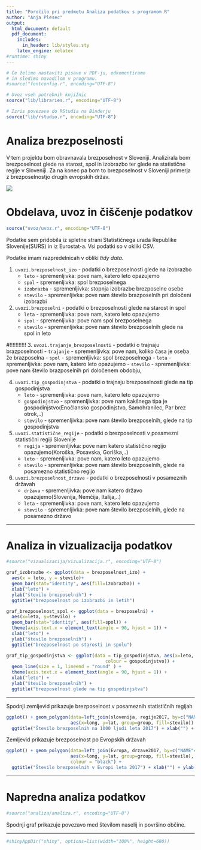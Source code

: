 ```yaml
---
title: "Poročilo pri predmetu Analiza podatkov s programom R"
author: "Anja Plesec"
output:
  html_document: default
  pdf_document:
    includes:
      in_header: lib/styles.sty
    latex_engine: xelatex
#runtime: shiny
---
```


```r
# Če želimo nastaviti pisave v PDF-ju, odkomentiramo
# in sledimo navodilom v programu.
#source("fontconfig.r", encoding="UTF-8")

# Uvoz vseh potrebnih knjižnic
source("lib/libraries.r", encoding="UTF-8")
```

```r
# Izris povezave do RStudia na Binderju
source("lib/rstudio.r", encoding="UTF-8")
```

# Analiza brezposelnosti

V tem projektu bom obravnavala brezposelnost v Sloveniji. Analizirala bom brezposelnost glede na starost, spol in izobrazbo ter glede na statistične regije v Sloveniji. Za na konec pa bom to brezposelnost v Sloveniji primerja z brezposelnostjo drugih evropskih držav.

![](slike/brezposelnost.jpg)

# Obdelava, uvoz in čiščenje podatkov

```r
source("uvoz/uvoz.r", encoding="UTF-8")
```

Podatke sem pridobila iz spletne strani Statističnega urada Republike Slovenije(SURS) in iz Eurostat-a. Vsi podatki so v okliki CSV. 

Podatke imam razpredelnicah v obliki *tidy data*.


1. `uvozi.brezposelnost_izo` - podatki o brezposelnosti glede na izobrazbo
   - `leto` - spremenljivka: pove nam, katero leto opazujemo
   - `spol` - spremenljivka: spol brezposelnega
   - `izobrazba` - spremenljivka: stopnja izobrazbe brezposelne osebe
   - `stevilo` - spremenljivka: pove nam število brazposelnih pri določeni izobrazbi
  
2. `uvozi.brezposelni` - podatki o brezposelnosti glede na starost in spol
   - `leta` - spremenljivka: pove nam, katero leto opazujemo
   - `spol` - spremenljivka: pove nam spol brezposelnega
   - `stevilo` - spremenljivka: pove nam število brezposelnih glede na spol in leto

#!!!!!!!!!!!
3. `uvozi.trajanje_brezposelnosti` - podatki o trajnaju brazposelnosti
   - `trajanje` - spremenljivka: pove nam, koliko časa je oseba že brazposelna
   - `spol` - spremenljivka: spol brezposelnega
   - `leta` - spremenljivka: pove nam, katero leto opazujemo
   - `stevilo` - spremenljivka: pove nam število brazposelnih pri določenem obdobju,

4. `uvozi.tip_gospodinjstva` - podatki o trajnaju brezposelnosti glede na tip gospodinjstva
   - `leto` - spremenljivka: pove nam, katero leto opazujemo
   - `gospodinjstvo` - spremenljivka: pove nam kakšnega tipa je gospodinjstvo(Enočlansko gospodinjstvo, Samohranilec, Par brez otrok,..)
   - `stevilo` - spremenljivka: pove nam število brezposelnih, glede na tip gospodinjstva


5. `uvozi.statistične_regije` - podatki o brezposelnosti v posamezni statistični regiji Slovenije
   - `regija` - spremenljivka: pove nam katero statistično regijo opazujemo(Koroška, Posavska, Goriška,..)
   - `leto` - spremenljivka: pove nam, katero leto opazujemo
   - `stevilo` - spremenljivka: pove nam število brezposelnih, glede na posamezno statistično regijo
   

6. `uvozi.brezposelnost_drzave` - podatki o brezposelnosti v posameznih državah
   - `država` - spremenljivka: pove nam katero državo opazujemo(Slovenija, Nemčija, Italija,..)
   - `leta` - spremenljivka: pove nam, katero leto opazujemo
   - `stevilo` - spremenljivka: pove nam število brezposelnih, glede na posamezno državo

***

# Analiza in vizualizacija podatkov

```r
#source("vizualizacija/vizualizacija.r", encoding="UTF-8")
```

```r
graf_izobrazbe <- ggplot(data = brezposelnost_izo) + 
  aes(x = leto, y = stevilo)+ 
  geom_bar(stat="identity", aes(fill=izobrazba)) + 
  xlab("leto") + 
  ylab("število brezposelnih") +
  ggtitle("brezposelnost po izobrazbi in letih")
```


```r
graf_brezposelnost_spol <- ggplot(data = brezposelni) +
  aes(x=leta, y=stevilo) +
  geom_bar(stat="identity", aes(fill=spol)) +
  theme(axis.text.x = element_text(angle = 90, hjust = 1)) +
  xlab("leto") +
  ylab("število brezposelnih") +
  ggtitle("brezposelnost po starosti in spolu")

```

```r
graf_tip_gospodinjstva <- ggplot(data = tip_gospodinjstva, aes(x=leto, y= stevilo, 
                                     colour = gospodinjstvo)) +
  geom_line(size = 1, lineend = "round" ) +
  theme(axis.text.x = element_text(angle = 90, hjust = 1)) +
  xlab("leto") +
  ylab("število brezposelnih") +
  ggtitle("brezposelnost glede na tip gospodinjstva")
```

***

Spodnji zemljevid prikazuje brezposelnost v posameznih statističnih regijah
```r
ggplot() + geom_polygon(data=left_join(slovenija, regije2017, by=c("NAME_1"="regija")),
                        aes(x=long, y=lat, group=group, fill=stevilo)) +
  ggtitle("Število brezposelnih na 1000 ljudi leta 2017") + xlab("") + ylab("") 
```

Zemljevid prikazuje brezposelnost po Evropskih državah
```r
ggplot() + geom_polygon(data=left_join(Evropa, drzave2017, by=c("NAME"="država")),
                        aes(x=long, y=lat, group=group, fill=stevilo),
                        colour = "black") +
  ggtitle("Število brezposelnih v Evropi leta 2017") + xlab("") + ylab("") 
```

***

# Napredna analiza podatkov

```r
#source("analiza/analiza.r", encoding="UTF-8")
```

Spodnji graf prikazuje povezavo med številom naselij in površino občine.






***

```r
#shinyAppDir("shiny", options=list(width="100%", height=600))
```
